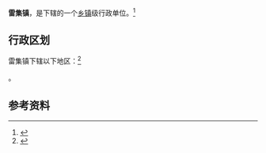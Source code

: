 {{中国乡级行政区|37/14/27/103/000}}

'''雷集镇'''，是{{PRC admin/fullname|37/14/27/103/000|3}}下辖的一个[[乡镇|乡镇]]级行政单位。<ref>{{PRC admin/ref sgc|{{PRC admin/parent|37/14/27/103/000}}}}</ref>

== 行政区划 ==

雷集镇下辖以下地区：<ref>{{PRC admin/ref sgc|37/14/27/103/000}}</ref>

{{PRC admin/children|37/14/27/103/000}}。

== 参考资料 ==

{{reflist}}

{{行政区划小作品}}
{{PRC admin/navcat|37/14/27/103/000}}